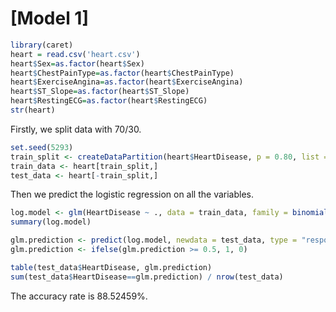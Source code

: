 # [Model 1]

```r
library(caret)
heart = read.csv('heart.csv')
heart$Sex=as.factor(heart$Sex)
heart$ChestPainType=as.factor(heart$ChestPainType)
heart$ExerciseAngina=as.factor(heart$ExerciseAngina)
heart$ST_Slope=as.factor(heart$ST_Slope)
heart$RestingECG=as.factor(heart$RestingECG)
str(heart)
```
Firstly, we split data with 70/30. 

```r
set.seed(5293)
train_split <- createDataPartition(heart$HeartDisease, p = 0.80, list = FALSE)
train_data <- heart[train_split,]
test_data <- heart[-train_split,]
```

Then we predict the logistic regression on all the variables. 

```r
log.model <- glm(HeartDisease ~ ., data = train_data, family = binomial(link = 'logit'))
summary(log.model)

glm.prediction <- predict(log.model, newdata = test_data, type = "response")
glm.prediction <- ifelse(glm.prediction >= 0.5, 1, 0)

table(test_data$HeartDisease, glm.prediction)
sum(test_data$HeartDisease==glm.prediction) / nrow(test_data)
```
The accuracy rate is 88.52459%. 
